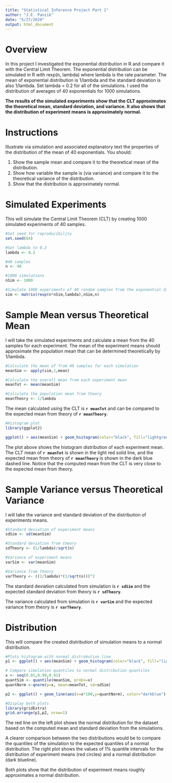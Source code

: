 ```yaml
---
title: "Statistical Inference Project Part 1"
author: "J.E. Panzik"
date: "5/27/2020"
output: html_document
---
```


# Overview

In this project I investigated the exponential distribution in R and compare it with the Central Limit Theorem. The exponential distribution can be simulated in R with rexp(n, lambda) where lambda is the rate parameter. The mean of exponential distribution is 1/lambda and the standard deviation is also 1/lambda. Set lambda = 0.2 for all of the simulations. I used the distribution of averages of 40 exponentials for 1000 simulations.

**The results of the simulated experiments show that the CLT approximates the theoretical mean, standard deviation, and variance. It also shows that the distribution of experiment means is approximately normal.**

# Instructions

Illustrate via simulation and associated explanatory text the properties of the distribution of the mean of 40 exponentials. You should:

1. Show the sample mean and compare it to the theoretical mean of the distribution.
2. Show how variable the sample is (via variance) and compare it to the theoretical variance of the distribution.
3. Show that the distribution is approximately normal.

# Simulated Experiments

This will simulate the Central Limit Theorem (CLT) by creating 1000 simulated experiments of 40 samples.

```r
#Set seed for reproducibility
set.seed(64)

#Set lambda to 0.2
lambda <- 0.2

#40 samples
n <- 40

#1000 simulations
nSim <- 1000

#Simulate 1000 experiments of 40 random samples from the exponential distribution
sim <- matrix(rexp(n*nSim,lambda),nSim,n)

```

# Sample Mean versus Theoretical Mean
I will take the simulated experiments and calculate a mean from the 40 samples for each experiment.
The mean of the experiment means should approximate the population mean that can be determined theoretically by 1/lambda.

```r
#Calculate the mean of from 40 samples for each simulation
meanSim <- apply(sim,1,mean)

#Calculate the overall mean from each experiment mean
meanTot <- mean(meanSim)

#Calculate the population mean from theory
meanTheory <- 1/lambda
```

The mean calculated using the CLT is **`r meanTot`** and can be compared to the expected mean from theory of **`r meanTheory`**.

```r
#Histogram plot
library(ggplot2)

ggplot() + aes(meanSim) + geom_histogram(color="black", fill="lightgreen", binwidth=0.25) + geom_vline(aes(xintercept=meanTot), color="lightcoral", size=1) + geom_vline(aes(xintercept=meanTheory), color="navy", linetype="dashed",size=1) + xlab("Means from Simulated Experiments")
```

The plot above shows the histogram distribution of each experiment mean. The CLT mean of **`r meanTot`** is shown in the light red solid line, and the expected mean from theory of **`r meanTheory`** is shown in the dark blue dashed line. Notice that the computed mean from the CLT is very close to the expected mean from theory. 


# Sample Variance versus Theoretical Variance

I will take the variance and standard deviation of the distribution of experiments means.

```r
#Standard deviation of experiment means
sdSim <- sd(meanSim)

#Standard deviation from theory
sdTheory <- (1/lambda)/sqrt(n)

#Variance of experiment means
varSim <- var(meanSim)

#Variance from theory
varTheory <- ((1/lambda)*(1/sqrt(n)))^2
```

The standard deviation calculated from simulation is **`r sdSim`** and the expected standard deviation from theory is **`r sdTheory`**.

The variance calculated from simulation is **`r varSim`** and the expected variance from theory is **`r varTheory`**.

# Distribution
This will compare the created distribution of simulation means to a normal distribution.

```r
#Plots histogram with normal distrobution line
p1 <- ggplot() + aes(meanSim) + geom_histogram(color="black", fill="lightgreen", binwidth=0.25) + stat_function(fun = function(x) dnorm(x, mean = meanTot, sd = sdSim) * length(meanSim) * 0.25, color = "darkred", size = 1) + xlab("Means from Simulated Experiments")

# Compare simulation quantiles to normal distribution quantiles
x <- seq(0.01,0.99,0.01)
quantSim <- quantile(meanSim, probs=x)
quantNorm <-qnorm(p=x, mean=meanTot, sd=sdSim)

p2 <- ggplot() + geom_line(aes(x=x*100,y=quantNorm), color="darkblue") + geom_point(aes(x=x*100,y=quantSim), color="lightcoral") + xlab("Quantiles (%)") + ylab("Distribution Values for Each Quantile")

#Display both plots
library(gridExtra)
grid.arrange(p1,p2, nrow=1)
```

The red line on the left plot shows the normal distribution for the dataset based on the computed mean and standard deviation from the simulations.

A clearer comparison between the two distributions would be to compare the quantiles of the simulation to the expected quantiles of a normal distribution. The right plot shows the values of 1% quantile intervals for the distribution of experiment means (red circles) and a normal distribution (dark blueline).

Both plots show that the distribution of experiment means roughly approximates a normal distribution.
